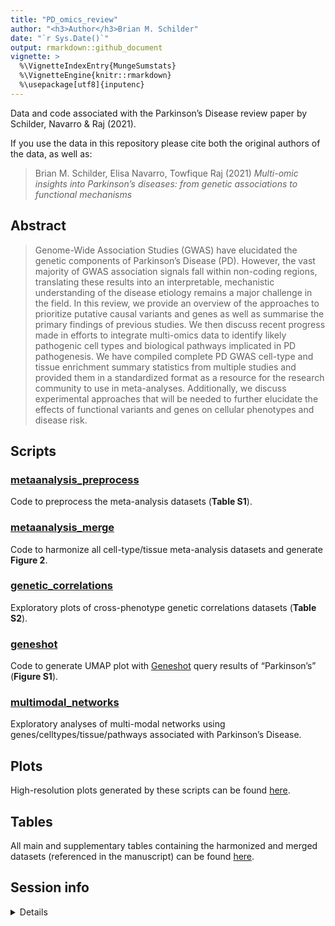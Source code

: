 ```yaml
---
title: "PD_omics_review"
author: "<h3>Author</h3>Brian M. Schilder"
date: "`r Sys.Date()`"
output: rmarkdown::github_document
vignette: >
  %\VignetteIndexEntry{MungeSumstats}
  %\VignetteEngine{knitr::rmarkdown}
  %\usepackage[utf8]{inputenc}    
---
```



Data and code associated with the Parkinson's Disease review paper by Schilder, Navarro & Raj (2021).

If you use the data in this repository please cite both the original authors of the data, as well as:

> Brian M. Schilder, Elisa Navarro, Towfique Raj (2021) *Multi-omic insights into Parkinson’s diseases: from genetic associations to functional mechanisms* 

## Abstract 

> Genome-Wide Association Studies (GWAS) have elucidated the genetic components of Parkinson's Disease (PD). However,  the vast majority of GWAS association signals  fall within non-coding regions, translating these results into an interpretable, mechanistic understanding of the disease etiology remains a major challenge in the field. In this review, we provide an overview of the approaches to prioritize putative causal variants and genes as well as summarise the primary findings of previous studies. We then discuss recent progress made in efforts to integrate multi-omics data to identify likely pathogenic cell types and biological pathways implicated in PD pathogenesis. We have compiled complete PD GWAS cell-type and tissue enrichment summary statistics from multiple studies and provided them in a standardized format as a resource for the research community to use in meta-analyses. Additionally, we discuss experimental approaches that will be needed to further elucidate the effects of functional variants and genes on cellular phenotypes and disease risk.


## Scripts 

### [metaanalysis_preprocess](https://rajlabmssm.github.io/PD_omics_review/code/metaanalysis_preprocess.html)

Code to preprocess the meta-analysis datasets (**Table S1**).


### [metaanalysis_merge](https://rajlabmssm.github.io/PD_omics_review/code/metaanalysis_merge.html) 

Code to harmonize all cell-type/tissue meta-analysis datasets and generate **Figure 2**.


### [genetic_correlations](https://rajlabmssm.github.io/PD_omics_review/code/genetic_correlations.html) 

Exploratory plots of cross-phenotype genetic correlations datasets (**Table S2**).


### [geneshot](https://rajlabmssm.github.io/PD_omics_review/code/geneshot.html)

Code to generate UMAP plot with [Geneshot](https://maayanlab.cloud/geneshot/) query results of "Parkinson's" (**Figure S1**).


### [multimodal_networks](https://rajlabmssm.github.io/PD_omics_review/code/multimodal_networks.html)

Exploratory analyses of multi-modal networks using genes/celltypes/tissue/pathways associated with Parkinson's Disease.


## Plots

High-resolution plots generated by these scripts can be found [here](https://github.com/RajLabMSSM/PD_omics_review/tree/main/plots). 

## Tables 

All main and supplementary tables containing the harmonized and merged datasets (referenced in the manuscript) can be found [here](https://github.com/RajLabMSSM/PD_omics_review/tree/main/data/metaanalysis).


## Session info 
 
<details>

```r
utils::sessionInfo()
```

</details> 
